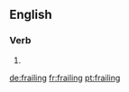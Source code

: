 ==English==

===Verb===
{{head|en}}

# {{present participle of|frail|lang=en}}

[[de:frailing]]
[[fr:frailing]]
[[pt:frailing]]